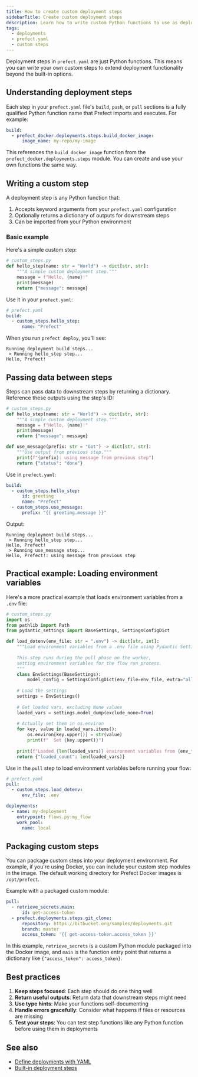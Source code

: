 ```yaml
---
title: How to create custom deployment steps
sidebarTitle: Create custom deployment steps
description: Learn how to write custom Python functions to use as deployment steps in prefect.yaml
tags:
  - deployments
  - prefect.yaml
  - custom steps
---
```


Deployment steps in `prefect.yaml` are just Python functions. This means you can write your own custom steps to extend deployment functionality beyond the built-in options.

## Understanding deployment steps

Each step in your `prefect.yaml` file's `build`, `push`, or `pull` sections is a fully qualified Python function name that Prefect imports and executes. For example:

```yaml
build:
  - prefect_docker.deployments.steps.build_docker_image:
      image_name: my-repo/my-image
```

This references the `build_docker_image` function from the `prefect_docker.deployments.steps` module. You can create and use your own functions the same way.

## Writing a custom step

A deployment step is any Python function that:
1. Accepts keyword arguments from your `prefect.yaml` configuration
2. Optionally returns a dictionary of outputs for downstream steps
3. Can be imported from your Python environment

### Basic example

Here's a simple custom step:

```python
# custom_steps.py
def hello_step(name: str = "World") -> dict[str, str]:
    """A simple custom deployment step."""
    message = f"Hello, {name}!"
    print(message)
    return {"message": message}
```

Use it in your `prefect.yaml`:

```yaml
# prefect.yaml
build:
  - custom_steps.hello_step:
      name: "Prefect"
```

When you run `prefect deploy`, you'll see:
```
Running deployment build steps...
 > Running hello_step step...
Hello, Prefect!
```

## Passing data between steps

Steps can pass data to downstream steps by returning a dictionary. Reference these outputs using the step's ID:

```python
# custom_steps.py
def hello_step(name: str = "World") -> dict[str, str]:
    """A simple custom deployment step."""
    message = f"Hello, {name}!"
    print(message)
    return {"message": message}

def use_message(prefix: str = "Got") -> dict[str, str]:
    """Use output from previous step."""
    print(f"{prefix}: using message from previous step")
    return {"status": "done"}
```

Use in `prefect.yaml`:

```yaml
build:
  - custom_steps.hello_step:
      id: greeting
      name: "Prefect"
  - custom_steps.use_message:
      prefix: "{{ greeting.message }}"
```

Output:
```
Running deployment build steps...
 > Running hello_step step...
Hello, Prefect!
 > Running use_message step...
Hello, Prefect!: using message from previous step
```

## Practical example: Loading environment variables

Here's a more practical example that loads environment variables from a `.env` file:

```python
# custom_steps.py
import os
from pathlib import Path
from pydantic_settings import BaseSettings, SettingsConfigDict

def load_dotenv(env_file: str = ".env") -> dict[str, int]:
    """Load environment variables from a .env file using Pydantic Settings.
    
    This step runs during the pull phase on the worker,
    setting environment variables for the flow run process.
    """
    class EnvSettings(BaseSettings):
        model_config = SettingsConfigDict(env_file=env_file, extra="allow")
    
    # Load the settings
    settings = EnvSettings()
    
    # Get loaded vars, excluding None values
    loaded_vars = settings.model_dump(exclude_none=True)
    
    # Actually set them in os.environ
    for key, value in loaded_vars.items():
        os.environ[key.upper()] = str(value)
        print(f"  Set {key.upper()}")
    
    print(f"Loaded {len(loaded_vars)} environment variables from {env_file}")
    return {"loaded_count": len(loaded_vars)}
```

Use in the `pull` step to load environment variables before running your flow:

```yaml
# prefect.yaml
pull:
  - custom_steps.load_dotenv:
      env_file: .env

deployments:
  - name: my-deployment
    entrypoint: flows.py:my_flow
    work_pool:
      name: local
```

## Packaging custom steps

You can package custom steps into your deployment environment. For example, if you're using Docker, you can include your custom step modules in the image. The default working directory for Prefect Docker images is `/opt/prefect`.

Example with a packaged custom module:

```yaml
pull:
  - retrieve_secrets.main:
      id: get-access-token
  - prefect.deployments.steps.git_clone:
      repository: https://bitbucket.org/samples/deployments.git
      branch: master
      access_token: '{{ get-access-token.access_token }}'
```

In this example, `retrieve_secrets` is a custom Python module packaged into the Docker image, and `main` is the function entry point that returns a dictionary like `{"access_token": access_token}`.

## Best practices

1. **Keep steps focused**: Each step should do one thing well
2. **Return useful outputs**: Return data that downstream steps might need  
3. **Use type hints**: Make your functions self-documenting
4. **Handle errors gracefully**: Consider what happens if files or resources are missing
5. **Test your steps**: You can test step functions like any Python function before using them in deployments

## See also

- [Define deployments with YAML](/v3/how-to-guides/deployments/prefect-yaml)
- [Built-in deployment steps](https://github.com/PrefectHQ/prefect/tree/main/src/prefect/deployments/steps)